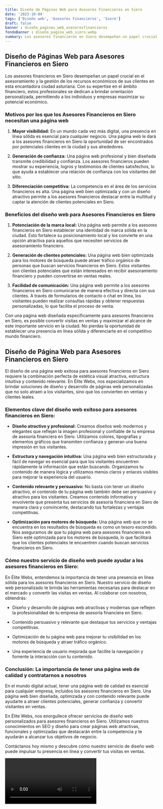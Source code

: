 ```yaml
---
title: Diseño de Páginas Web para Asesores Financieros en Siero
date: '2023-10-04'
tags: ['Diseño web', 'Asesores Financieros', 'Siero']
draft: false
banner : diseño_paginas_web_asesoresfinancieros
fondoBanner : diseño_pagina_web_siero.webp
summary: Los asesores financieros en Siero desempeñan un papel crucial en el asesoramiento y la gestión de los recursos económicos de sus clientes en esta encantadora ciudad asturiana. Con su expertise en el ámbito financiero, estos profesionales se dedican a brindar orientación personalizada, permitiendo a los individuos y empresas maximizar su potencial económico.
---
```


## Diseño de Páginas Web para Asesores Financieros en Siero

Los asesores financieros en Siero desempeñan un papel crucial en el asesoramiento y la gestión de los recursos económicos de sus clientes en esta encantadora ciudad asturiana. Con su expertise en el ámbito financiero, estos profesionales se dedican a brindar orientación personalizada, permitiendo a los individuos y empresas maximizar su potencial económico.

### Motivos por los que los Asesores Financieros en Siero necesitan una página web

1. **Mayor visibilidad:** En un mundo cada vez más digital, una presencia en línea sólida es esencial para cualquier negocio. Una página web le dará a los asesores financieros en Siero la oportunidad de ser encontrados por potenciales clientes en la ciudad y sus alrededores.

2. **Generación de confianza:** Una página web profesional y bien diseñada transmite credibilidad y confianza. Los asesores financieros pueden mostrar su experiencia, logros y testimonios de clientes satisfechos, lo que ayuda a establecer una relación de confianza con los visitantes del sitio.

3. **Diferenciación competitiva:** La competencia en el área de los servicios financieros es alta. Una página web bien optimizada y con un diseño atractivo permite a los asesores financieros destacar entre la multitud y captar la atención de clientes potenciales en Siero.

### Beneficios del diseño web para Asesores Financieros en Siero

1. **Potenciación de la marca local:** Una página web permite a los asesores financieros en Siero establecer una identidad de marca sólida en la ciudad. Esto fortalece su posicionamiento local y los convierte en una opción atractiva para aquellos que necesiten servicios de asesoramiento financiero.

2. **Generación de clientes potenciales:** Una página web bien optimizada para los motores de búsqueda puede atraer tráfico orgánico de personas que buscan servicios financieros en Siero. Estos visitantes son clientes potenciales que están interesados en recibir asesoramiento financiero y pueden convertirse en ventas reales.

3. **Facilidad de comunicación:** Una página web permite a los asesores financieros en Siero comunicarse de manera efectiva y directa con sus clientes. A través de formularios de contacto o chat en línea, los visitantes pueden realizar consultas rápidas y obtener respuestas personalizadas, lo que facilita el proceso de venta.

Con una página web diseñada específicamente para asesores financieros en Siero, es posible convertir visitas en ventas y maximizar el alcance de este importante servicio en la ciudad. No pierdas la oportunidad de establecer una presencia en línea sólida y diferenciarte en el competitivo mundo financiero.

<GifSeo />

<Cta />

## Diseño de Página Web para Asesores Financieros en Siero

El diseño de una página web exitosa para asesores financieros en Siero requiere la combinación perfecta de estética visual atractiva, estructura intuitiva y contenido relevante. En Élite Webs, nos especializamos en brindar soluciones de diseño y desarrollo de páginas web personalizadas que no solo atraen a los visitantes, sino que los convierten en ventas y clientes leales.

### Elementos clave del diseño web exitoso para asesores financieros en Siero:

- **Diseño atractivo y profesional:** Creamos diseños web modernos y elegantes que reflejan la imagen profesional y confiable de tu empresa de asesoría financiera en Siero. Utilizamos colores, tipografías y elementos gráficos que transmiten confianza y generan una buena impresión en tus visitantes.

- **Estructura y navegación intuitiva:** Una página web bien estructurada y fácil de navegar es esencial para que los visitantes encuentren rápidamente la información que están buscando. Organizamos tu contenido de manera lógica y utilizamos menús claros y enlaces visibles para mejorar la experiencia del usuario.

- **Contenido relevante y persuasivo:** No basta con tener un diseño atractivo, el contenido de tu página web también debe ser persuasivo y atractivo para los visitantes. Creamos contenido informativo y envolvente que presenta tus servicios de asesoría financiera en Siero de manera clara y convincente, destacando tus fortalezas y ventajas competitivas.

- **Optimización para motores de búsqueda:** Una página web que no se encuentra en los resultados de búsqueda es como un tesoro escondido. Nos aseguramos de que tu página web para asesores financieros en Siero esté optimizada para los motores de búsqueda, lo que facilitará que los clientes potenciales te encuentren cuando buscan servicios financieros en Siero.

### Cómo nuestro servicio de diseño web puede ayudar a los asesores financieros en Siero:

En Élite Webs, entendemos la importancia de tener una presencia en línea sólida para los asesores financieros en Siero. Nuestro servicio de diseño web personalizado te brinda las herramientas necesarias para destacar en el mercado y convertir las visitas en ventas. Al colaborar con nosotros, obtendrás:

- Diseño y desarrollo de páginas web atractivas y modernas que reflejen la profesionalidad de tu empresa de asesoría financiera en Siero.

- Contenido persuasivo y relevante que destaque tus servicios y ventajas competitivas.

- Optimización de tu página web para mejorar tu visibilidad en los motores de búsqueda y atraer tráfico orgánico.

- Una experiencia de usuario mejorada que facilite la navegación y fomente la interacción con tu contenido.

### Conclusión: La importancia de tener una página web de calidad y contratarnos a nosotros

En el mundo digital actual, tener una página web de calidad es esencial para cualquier empresa, incluidos los asesores financieros en Siero. Una página web bien diseñada, optimizada y con contenido relevante puede ayudarte a atraer clientes potenciales, generar confianza y convertir visitantes en ventas.

En Élite Webs, nos enorgullece ofrecer servicios de diseño web personalizados para asesores financieros en Siero. Utilizamos nuestros conocimientos en SEO y diseño para crear páginas web atractivas, funcionales y optimizadas que destacarán entre la competencia y te ayudarán a alcanzar tus objetivos de negocio.

Contáctanos hoy mismo y descubre cómo nuestro servicio de diseño web puede impulsar tu presencia en línea y convertir tus visitas en ventas.

<Video />

<CtaBot job='Asesores Financieros' city='Siero'/>

<Gmaps query='Siero+españa+maps' />